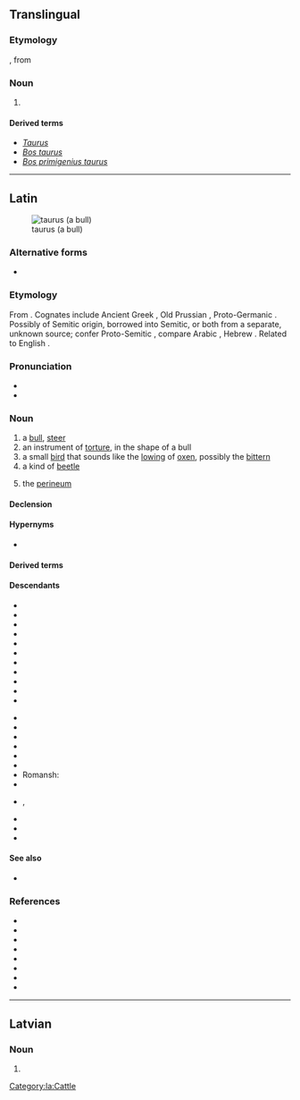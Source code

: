 {{also|Taurus}}
==Translingual==
{{rfd|mul}}
===Etymology===
{{der|mul|NL.|-}}, from {{der|mul|la|taurus||bull}}

===Noun===
{{head|mul|noun}}

# {{non-gloss definition|Used attributively as a species epithet}}

====Derived terms====
* ''[[Taurus]]''
* ''[[Bos taurus]]''
* ''[[Bos primigenius taurus]]''

----

==Latin==
{{wikipedia|dab=taurus|lang=la}}
[[Image:Vache_Aubrac.jpg|thumb|taurus (a bull)]]

===Alternative forms===
* {{l|la|(''archaic'') [[tarvus]], [[tarvos]]}}

===Etymology===
From {{inh|la|ine-pro|*táwros}}. Cognates include Ancient Greek {{m|grc|ταῦρος|}}, Old Prussian {{m|prg|tauris}}, Proto-Germanic {{m|gem-pro|*steuraz}}. Possibly of Semitic origin, borrowed into Semitic, or both from a separate, unknown source; confer Proto-Semitic {{m|sem-pro|*θawr-}}, compare Arabic {{m|ar|ثور}}, Hebrew {{m|he|שור}}. Related to English {{m|en|steer}}.

===Pronunciation===
* {{la-IPA|taurus}}
* {{audio|la-cls-taurus.ogg|Audio (Classical)|lang=la}}

===Noun===
{{la-noun|taurus<2>}}

# a [[bull]], [[steer]]
# an instrument of [[torture]], in the shape of a bull
# a small [[bird]] that sounds like the [[lowing]] of [[ox]]en, possibly the [[bittern]]
# a kind of [[beetle]]
# {{lb|la|anatomy}} the [[perineum]]

====Declension====
{{la-ndecl|taurus<2>}}

====Hypernyms====
* {{l|la|bōs}}

====Derived terms====
{{der3|la|taura
|taureus
|tauricornis
|taurifer
|tauriformis
|taurigenus
|taurīnus
|taurobolicus
|taurobolīnus
|taurobolior
|taurocenta
|taurophthalmon
|taurulus
|Taurus
}}

====Descendants====
{{top2}}
* {{desc|rup|tavru}}
* {{desc|ast|toru}}
* {{desc|ca|toro}}
* {{desc|co|toru}}
* {{desc|en|Taurus}}
* {{desc|fr|taureau}}
* {{desc|fur|taur}}
* {{desc|gl|touro}}
* {{desc|io|tauro}}
* {{desc|ia|tauro}}
* {{desc|it|toro}}
{{mid2}}
* {{desc|nv|dóola}}
* {{desc|nrf|touothé}}
* {{desc|oc|taur}}
* {{desc|fro|tor}}
* {{desc|pt|touro}}
* {{desc|ro|taur}}
* Romansh: {{l|rm|taur}}
* {{desc|sc|trau}}
* {{desc|scn|tàuru}}, {{l|scn|tàvuru}}
* {{desc|es|toro}}
* {{desc|vec|toro}}
* {{desc|wa|torea}}
{{bottom}}

====See also====
* {{l|la|vacca}}

===References===
* {{R:L&S}}
* {{R:Elementary Lewis}}
* {{R:du Cange}}
* {{R:Gaffiot}}
* {{R:PersEnc}}
* {{R:Peck}}
* {{R:Smith's Persons}}
* {{R:Nocentini|hw=toro}}<!-- etymology -->

[[Category:la:Cattle]]

----

==Latvian==

===Noun===
{{head|lv|noun form|g=m}}

# {{lv-inflection of|taurs|acc|p}}
